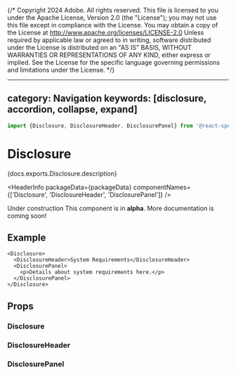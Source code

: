 {/* Copyright 2024 Adobe. All rights reserved.
This file is licensed to you under the Apache License, Version 2.0 (the "License");
you may not use this file except in compliance with the License. You may obtain a copy
of the License at http://www.apache.org/licenses/LICENSE-2.0
Unless required by applicable law or agreed to in writing, software distributed under
the License is distributed on an "AS IS" BASIS, WITHOUT WARRANTIES OR REPRESENTATIONS
OF ANY KIND, either express or implied. See the License for the specific language
governing permissions and limitations under the License. */}



---
category: Navigation
keywords: [disclosure, accordion, collapse, expand]
---

```jsx import
import {Disclosure, DisclosureHeader, DisclosurePanel} from '@react-spectrum/accordion';
```

# Disclosure

<PageDescription>{docs.exports.Disclosure.description}</PageDescription>

<HeaderInfo
  packageData={packageData}
  componentNames={['Disclosure', 'DisclosureHeader', 'DisclosurePanel']} />

<InlineAlert variant="notice" marginTop={60}>
  <Heading>Under construction</Heading>
  <Content>This component is in <strong>alpha</strong>. More documentation is coming soon!</Content>
</InlineAlert>

## Example

```tsx example
<Disclosure>
  <DisclosureHeader>System Requirements</DisclosureHeader>
  <DisclosurePanel>
    <p>Details about system requirements here.</p>
  </DisclosurePanel>
</Disclosure>
```

## Props

### Disclosure

<PropTable component={docs.exports.Disclosure} links={docs.links} />

### DisclosureHeader

<PropTable component={docs.exports.DisclosureHeader} links={docs.links} />

### DisclosurePanel

<PropTable component={docs.exports.DisclosurePanel} links={docs.links} />
